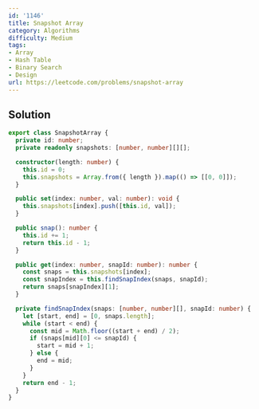 ```yaml
---
id: '1146'
title: Snapshot Array
category: Algorithms
difficulty: Medium
tags:
- Array
- Hash Table
- Binary Search
- Design
url: https://leetcode.com/problems/snapshot-array
---
```


## Solution

```typescript filename="solution.ts" copy
export class SnapshotArray {
  private id: number;
  private readonly snapshots: [number, number][][];

  constructor(length: number) {
    this.id = 0;
    this.snapshots = Array.from({ length }).map(() => [[0, 0]]);
  }

  public set(index: number, val: number): void {
    this.snapshots[index].push([this.id, val]);
  }

  public snap(): number {
    this.id += 1;
    return this.id - 1;
  }

  public get(index: number, snapId: number): number {
    const snaps = this.snapshots[index];
    const snapIndex = this.findSnapIndex(snaps, snapId);
    return snaps[snapIndex][1];
  }

  private findSnapIndex(snaps: [number, number][], snapId: number) {
    let [start, end] = [0, snaps.length];
    while (start < end) {
      const mid = Math.floor((start + end) / 2);
      if (snaps[mid][0] <= snapId) {
        start = mid + 1;
      } else {
        end = mid;
      }
    }
    return end - 1;
  }
}
```

